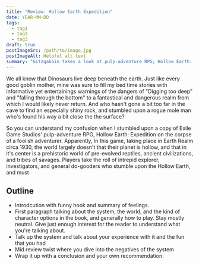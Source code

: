```yaml
---
title: "Review: Hollow Earth Expedition"
date: YEAR-MM-DD
tags:
  - tag1
  - tag2
  - tag3
draft: true
postImageSrc: /path/to/image.jpg
postImageAlt: Helpful alt text
summary: "Gitzgabbin takes a look at pulp-adventure RPG; Hollow Earth: Expedition.  But"
---
```


We all know that Dinosaurs live deep beneath the earth.  Just like every good goblin mother, mine was sure to fill my bed time stories with informative yet entertainings warnings of the dangers of "Digging too deep" and "falling through the bottom" to a fantastical and dangerous realm from which I would likely never return. And who hasn't gone a bit too far in the cave to find an especially shiny rock, and stumbled upon a rogue mole man who's found his way a bit close the the surface? 

So you can understand my confusion when I stumbled upon a copy of Exile Game Studios' pulp-adventure RPG, Hollow Earth: Expedition on the corpse of a foolish adventurer.  Apparently,  In this game, taking place in Earth Realm circa 1930, the world largely doesn't that their planet is hollow, and that in it's center is a prehistoric world of pre-evolved reptiles, ancient civilizations, and tribes of savages.  Players take the roll of intrepid explorer, investigators, and general do-gooders who stumble upon the Hollow Earth, and must 

## Outline

- Introdcution with funny hook and summary of feelings.
- First paragraph talking about the system, the world, and the kind of character options in the book, and generally how to play.  Stay mostly neutral.  Give just enough interest for the reader to understand what you're talking about.
- Talk up the system and talk about your experience with it and the fun that you had
- Mid review twist where you dive into the negatives of the system
- Wrap it up with a conclusion and your own recommendation.
